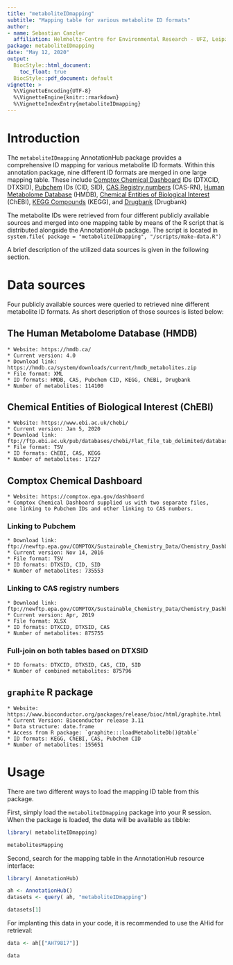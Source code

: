 ```yaml
---
title: "metaboliteIDmapping"
subtitle: "Mapping table for various metabolite ID formats"
author: 
- name: Sebastian Canzler
  affiliation: Helmholtz-Centre for Environmental Research - UFZ, Leipzig, Germany
package: metaboliteIDmapping
date: "May 12, 2020"
output:
  BiocStyle::html_document:
    toc_float: true
  BiocStyle::pdf_document: default
vignette: >
  %\VignetteEncoding{UTF-8}
  %\VignetteEngine{knitr::rmarkdown}
  %\VignetteIndexEntry{metaboliteIDmapping}
---
```


# Introduction

The `metaboliteIDmapping` AnnotationHub package provides a comprehensive ID
mapping for various metabolite ID formats. Within this annotation package, nine
different ID formats are merged in one large mapping table. These include
[Comptox Chemical Dashboard](https://comptox.epa.gov/dashboard) IDs (DTXCID, DTXSID),
[Pubchem](https://pubchem.ncbi.nlm.nih.gov/) IDs (CID, SID),
[CAS Registry numbers](https://www.cas.org/support/documentation/references) (CAS-RN),
[Human Metabolome Database](https://hmdb.ca/) (HMDB),
[Chemical Entities of Biological Interest](https://www.ebi.ac.uk/chebi/) (ChEBI),
[KEGG Compounds](https://www.genome.jp/kegg/compound/) (KEGG),
and [Drugbank](https://www.drugbank.ca/) (Drugbank)

The metabolite IDs were retrieved from four different publicly available sources
and merged into one mapping table by means of the R script that is distributed
alongside the AnnotationHub package. The script is located in 
`system.file( package = "metaboliteIDmapping", "/scripts/make-data.R")`

A brief description of the utilized data sources is given in the following section.

# Data sources

Four publicly available sources were queried to retrieved nine different metabolite
ID formats. As short description of those sources is listed below:

## The Human Metabolome Database (HMDB)

    * Website: https://hmdb.ca/
    * Current version: 4.0
    * Download link: https://hmdb.ca/system/downloads/current/hmdb_metabolites.zip
    * File format: XML
    * ID formats: HMDB, CAS, Pubchem CID, KEGG, ChEBi, Drugbank
    * Number of metabolites: 114100

## Chemical Entities of Biological Interest (ChEBI)

    * Website: https://www.ebi.ac.uk/chebi/
    * Current version: Jan 5, 2020
    * Download link: ftp://ftp.ebi.ac.uk/pub/databases/chebi/Flat_file_tab_delimited/database_accession.tsv
    * File format: TSV
    * ID formats: ChEBI, CAS, KEGG
    * Number of metabolites: 17227


## Comptox Chemical Dashboard
 
    * Website: https://comptox.epa.gov/dashboard
    * Comptox Chemical Dashboard supplied us with two separate files, 
    one linking to Pubchem IDs and other linking to CAS numbers.

### Linking to Pubchem
 
    * Download link: ftp://newftp.epa.gov/COMPTOX/Sustainable_Chemistry_Data/Chemistry_Dashboard/PubChem_DTXSID_mapping_file.txt
    * Current version: Nov 14, 2016
    * File format: TSV
    * ID formats: DTXSID, CID, SID
    * Number of metabolites: 735553

### Linking to CAS registry numbers
 
    * Download link: ftp://newftp.epa.gov/COMPTOX/Sustainable_Chemistry_Data/Chemistry_Dashboard/2019/April/DSSTox_Identifiers_and_CASRN.xlsx
    * Current version: Apr, 2019
    * File format: XLSX
    * ID formats: DTXCID, DTXSID, CAS
    * Number of metabolites: 875755

### Full-join on both tables based on DTXSID 

    * ID formats: DTXCID, DTXSID, CAS, CID, SID
    * Number of combined metabolites: 875796


## `graphite` R package

    * Website: https://www.bioconductor.org/packages/release/bioc/html/graphite.html
    * Current Version: Bioconductor release 3.11
    * Data structure: date.frame
    * Access from R package: `graphite:::loadMetaboliteDb()@table`
    * ID formats: KEGG, ChEBI, CAS, Pubchem CID
    * Number of metabolites: 155651



# Usage

There are two different ways to load the mapping ID table from this package.

First, simply load the `metaboliteIDmapping` package into your R session.
When the package is loaded, the data will be available as tibble:

```r

library( metaboliteIDmapping)

metabolitesMapping

```

Second, search for the mapping table in the AnnotationHub resource interface:

```r

library( AnnotationHub)

ah <- AnnotationHub()
datasets <- query( ah, "metaboliteIDmapping")

datasets[1]

```

For implanting this data in your code, it is recommended to use the
AHid for retrieval:
```r

data <- ah[["AH79817"]]

data

```
